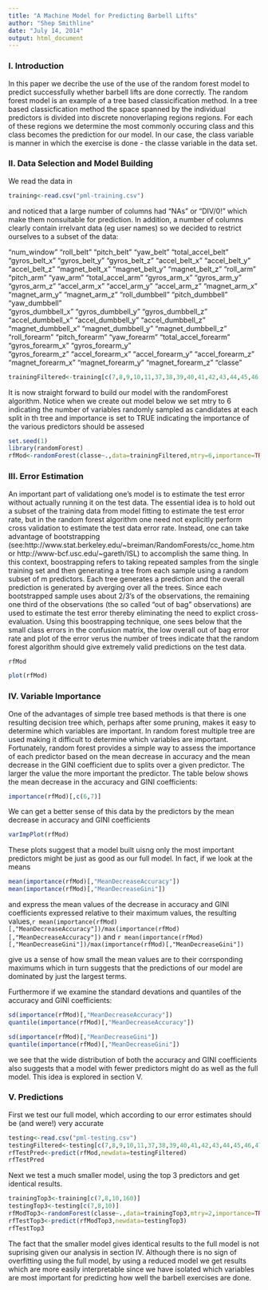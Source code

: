 ```yaml
---
title: "A Machine Model for Predicting Barbell Lifts"
author: "Shep Smithline"
date: "July 14, 2014"
output: html_document
---
```


### I. Introduction

In this paper we decribe the use of the use of the random forest model to predict successfully whether barbell lifts are done correctly. The random forest model is an example of a tree based classicification method.  In a tree based classicfication method the space spanned by the individual predictors is divided into discrete nonoverlaping regions regions.  For each of these regions we determine the most commonly occuring class and this class becomes the prediction for our model.  In our case, the class variable is manner in which the exercise is done - the classe variable in the data set. 

### II. Data Selection and Model Building

We read the data in 

```r
training<-read.csv("pml-training.csv")
```

and noticed that a large number of columns had "NAs" or "DIV/0!" which make them nonsuitable for prediction.  In addition, a number of columns clearly contain irrelvant data (eg user names) so we decided to restrict ourselves to a subset of the data:

"num_window"          "roll_belt"           "pitch_belt"          "yaw_belt"           "total_accel_belt"    "gyros_belt_x"        "gyros_belt_y"        "gyros_belt_z"        "accel_belt_x"       "accel_belt_y"        "accel_belt_z"        "magnet_belt_x"       "magnet_belt_y"       "magnet_belt_z"      "roll_arm"          
"pitch_arm"           "yaw_arm"             "total_accel_arm"     "gyros_arm_x"        "gyros_arm_y"       
"gyros_arm_z"         "accel_arm_x"         "accel_arm_y"         "accel_arm_z"        "magnet_arm_x"        "magnet_arm_y"        "magnet_arm_z"        "roll_dumbbell"       "pitch_dumbbell"     "yaw_dumbbell"       
"gyros_dumbbell_x"    "gyros_dumbbell_y"    "gyros_dumbbell_z"    "accel_dumbbell_x"   "accel_dumbbell_y"    "accel_dumbbell_z"    "magnet_dumbbell_x"   "magnet_dumbbell_y"   "magnet_dumbbell_z"  "roll_forearm"        "pitch_forearm"       "yaw_forearm"         "total_accel_forearm" "gyros_forearm_x"     "gyros_forearm_y"    
"gyros_forearm_z"     "accel_forearm_x"     "accel_forearm_y"     "accel_forearm_z"     "magnet_forearm_x"    "magnet_forearm_y"    "magnet_forearm_z"    "classe"



```r
trainingFiltered<-training[c(7,8,9,10,11,37,38,39,40,41,42,43,44,45,46,47,48,49,60,61,62,63,64,65,66,67,68,84,85,86,113,114,115,116,117,118,119,120,121,122,123,124,140,151,152,153,154,155,156,157,158,159,160)]
```

It is now straight forward to build our model with the randomForest algorithm. Notice when we create out model below we set mtry to 6 indicating the number of variables randomly sampled as candidates at each split in th tree and importance is set to TRUE indicating the importance of the various predictors should be assesed


```r
set.seed(1)
library(randomForest)
rfMod<-randomForest(classe~.,data=trainingFiltered,mtry=6,importance=TRUE,proximity=TRUE)
```


### III. Error Estimation

An important part of validationg one's model is to estimate the test error without actually running it on the test data. The essential idea is to hold out a subset of the training data from model fitting to estimate the test error rate, but in the random forest algorithm one need not explicitly perform cross validation to estimate the test data error rate.  Instead, one can take advantage of bootstrapping (see:http://www.stat.berkeley.edu/~breiman/RandomForests/cc_home.htm or http://www-bcf.usc.edu/~gareth/ISL) to accomplish the same thing. In this context, boostrapping refers to taking repeated samples from the single training set and then generating a tree from each sample using a random subset of m predictors.  Each tree  generates a prediction and the overall prediction is generated by averging over all the trees. Since each bootstrapped sample uses about 2/3's of the observations, the remaining one third of the observations (the so called "out of bag" observations) are used to estimate the test error thereby eliminating the need to explict cross-evaluation.  Using this boostrapping technique, one sees below that the small class errors in the confusion matrix, the low overall out of bag error rate  and plot of the error verus the number of trees indicate that the random forest algorithm should give extremely valid predictions on the test data.

```r
rfMod
```
```r
plot(rfMod)
```

### IV. Variable Importance

One of the advantages of simple tree based methods is that there is one resulting decision tree which, perhaps after some pruning, makes it easy to determine which variables are important. In random forest multiple tree are used making it difficult to determine which variables are important. Fortunately, random forest provides a simple way to assess the importance of each predictor based on the mean decrease in accuracy and the mean decrease in the GINI coefficient due to splits over a given predictor.  The larger the value the more important the predictor.  The table below shows the mean decrease in the accuracy and GINI coefficients:

```r
importance(rfMod)[,c(6,7)]
```
We can get a better sense of this data by the predictors by the mean decrease in accuracy and GINI coefficients
```r
varImpPlot(rfMod)
```

These plots suggest that a model built uisng only the most important predictors might be just as good as our full model.  In fact, if we look at the means

```r
mean(importance(rfMod)[,"MeanDecreaseAccuracy"])
mean(importance(rfMod)[,"MeanDecreaseGini"])
```
and express the mean values of the decrease in accuracy and GINI coefficients expressed relative to their maximum values, the resulting values,`r mean(importance(rfMod)[,"MeanDecreaseAccuracy"])/max(importance(rfMod)[,"MeanDecreaseAccuracy"])` and `r mean(importance(rfMod)[,"MeanDecreaseGini"])/max(importance(rfMod)[,"MeanDecreaseGini"])`

give us a sense of  how small the mean values are to their corrsponding maximums  which in turn suggests that the predictions of our model are dominated by just the largest terms. 

Furthermore if we examine the standard devations and quantiles of the accuracy and GINI coefficients:

```r
sd(importance(rfMod)[,"MeanDecreaseAccuracy"])
quantile(importance(rfMod)[,"MeanDecreaseAccuracy"])
```
```r
sd(importance(rfMod)[,"MeanDecreaseGini"])
quantile(importance(rfMod)[,"MeanDecreaseGini"])
```
we see that the wide distribution of both the accuracy and GINI coefficients also suggests that a model with fewer predictors might do as well as the full model.  This idea is explored in section V.

### V. Predictions

First we test our full model, which according to our error estimates should be (and were!) very accurate

```r
testing<-read.csv("pml-testing.csv")
testingFiltered<-testing[c(7,8,9,10,11,37,38,39,40,41,42,43,44,45,46,47,48,49,60,61,62,63,64,65,66,67,68,84,85,86,113,114,115,116,117,118,119,120,121,122,123,124,140,151,152,153,154,155,156,157,158,159,160)]
rfTestPred<-predict(rfMod,newdata=testingFiltered)
rfTestPred
```

Next we test a much smaller model, using the top 3 predictors and get identical results.

```r
trainingTop3<-training[c(7,8,10,160)]
testingTop3<-testing[c(7,8,10)]
rfModTop3<-randomForest(classe~.,data=trainingTop3,mtry=2,importance=TRUE)
rfTestTop3<-predict(rfModTop3,newdata=testingTop3)
rfTestTop3
```

The fact that the smaller model gives identical results to the full model is not suprising given our analysis in section IV. Although there is no sign of overfitting using the full model, by using a reduced model we get results which are more easily interpretable since we have isolated which variables are most important for predicting how well the barbell exercises are done.  